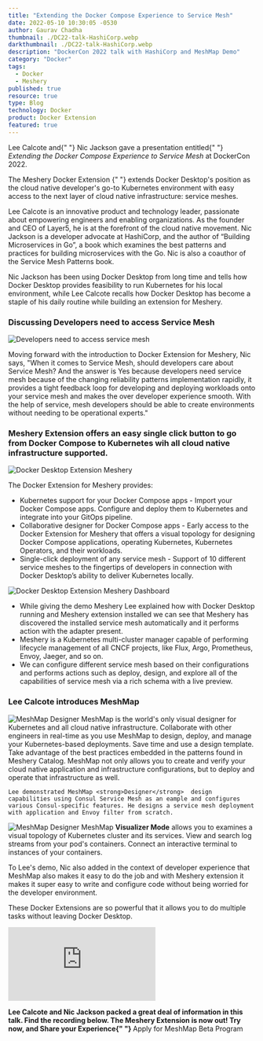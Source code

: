 ```yaml
---
title: "Extending the Docker Compose Experience to Service Mesh"
date: 2022-05-10 10:30:05 -0530
author: Gaurav Chadha
thumbnail: ./DC22-talk-HashiCorp.webp
darkthumbnail: ./DC22-talk-HashiCorp.webp
description: "DockerCon 2022 talk with HashiCorp and MeshMap Demo"
category: "Docker"
tags:
  - Docker
  - Meshery
published: true
resource: true
type: Blog
technology: Docker
product: Docker Extension
featured: true
---
```




<BlogWrapper>

<div className="intro ">
  <p>
    <Link to="/community/members/lee-calcote">Lee Calcote</Link> and{" "}
    <Link to="/community/members/nic-jackson">Nic Jackson</Link> gave a
    presentation entitled{" "}
    <i>Extending the Docker Compose Experience to Service Mesh</i> at DockerCon
    2022.
  </p>
</div>

<p>
  The <Link to="/docker-extension-meshery">Meshery Docker Extension</Link>
{" "}
  extends Docker Desktop's position as the cloud native developer's go-to
  Kubernetes environment with easy access to the next layer of cloud native
  infrastructure: service meshes.
</p>

<p>
  <Link to="/community/members/lee-calcote">Lee Calcote</Link> is an innovative
  product and technology leader, passionate about empowering engineers and
  enabling organizations. As the founder and CEO of Layer5, he is at the
  forefront of the cloud native movement.
  <Link to="/community/members/nic-jackson"> Nic Jackson </Link> is a developer advocate
  at HashiCorp, and the author of “Building Microservices in Go”, a book which examines
  the best patterns and practices for building microservices with the Go. Nic is
  also a coauthor of the Service Mesh Patterns book.
</p>

<p>
  Nic Jackson has been using Docker Desktop from long time and tells how Docker
  Desktop provides feasibility to run Kubernetes for his local environment,
  while Lee Calcote recalls how Docker Desktop has become a staple of his daily
  routine while building an extension for Meshery.
</p>

<p>
  <h3>Discussing Developers need to access Service Mesh</h3>
  <img
    src={developer}
    alt="Developers need to access service mesh"
    style={{width: "50%", float: "right"}}
  />
</p>

<p>
  Moving forward with the introduction to Docker Extension for Meshery, Nic
  says, "When it comes to Service Mesh, should developers care about Service
  Mesh? And the answer is Yes because developers need service mesh because of
  the changing reliability patterns implementation rapidly, it provides a tight
  feedback loop for developing and deploying workloads onto your service mesh
  and makes the over developer experience smooth. With the help of service, mesh
  developers should be able to create environments without needing to be
  operational experts."
</p>

<p>
  <h3>
    Meshery Extension offers an easy single click button to go from Docker
    Compose to Kubernetes wih all cloud native infrastructure supported.
  </h3>
  <img
    src={DDE}
    alt="Docker Desktop Extension Meshery"
    style={{width: "50%", float: "right"}}
  />
</p>
<p>The Docker Extension for Meshery provides:</p>
<ul>
  <li>
    Kubernetes support for your Docker Compose apps - Import your Docker Compose
    apps. Configure and deploy them to Kubernetes and integrate into your GitOps
    pipeline.
  </li>
  <li>
    Collaborative designer for Docker Compose apps - Early access to the Docker
    Extension for Meshery that offers a visual topology for designing Docker
    Compose applications, operating Kubernetes, Kubernetes Operators, and their
    workloads.
  </li>
  <li>
    Single-click deployment of any service mesh - Support of 10 different
    service meshes to the fingertips of developers in connection with Docker
    Desktop’s ability to deliver Kubernetes locally.
  </li>
</ul>
<p>
  <img
    src={dashboard}
    alt="Docker Desktop Extension Meshery Dashboard"
    style={{width: "50%", float: "left", paddingRight: "30px"}}
  />
</p>
<p>
  <ul>
    <li>
      While giving the demo Meshery Lee explained how with Docker Desktop
      running and Meshery extension installed we can see that Meshery has
      discovered the installed service mesh automatically and it performs action
      with the adapter present.
    </li>
    <li>
      Meshery is a Kubernetes multi-cluster manager capable of performing
      lifecycle management of all CNCF projects, like Flux, Argo, Prometheus,
      Envoy, Jaeger, and so on.
    </li>
    <li>
      We can configure different service mesh based on their configurations and
      performs actions such as deploy, design, and explore all of the
      capabilities of service mesh via a rich schema with a live preview.
    </li>
  </ul>
</p>

<p>
    <p>
    <h3>Lee Calcote introduces MeshMap</h3>
    </p>
        <img src={designer} alt="MeshMap Designer" style={{width: "50%", float: "right"}} />
MeshMap is the world's only visual designer for Kubernetes and all cloud native infrastructure. Collaborate with other engineers in real-time as you use MeshMap to design, deploy, and manage your Kubernetes-based deployments. Save time and use a design template. Take advantage of the best practices embedded in the patterns found in Meshery Catalog. MeshMap not only allows you to create and verify your cloud native application and infrastructure configurations, but to deploy and operate that infrastructure as well.

    Lee demonstrated MeshMap <strong>Designer</strong>  design capabilities using Consul Service Mesh as an eample and configures various Consul-specific features. He designs a service mesh deployment with application and Envoy filter from scratch.

</p>
       <p>
       <img src={visualizer} alt="MeshMap Designer" style={{width: "50%", float: "left", paddingRight: "30px"}} />
     MeshMap <strong>Visualizer Mode</strong> allows you to examines a visual topology of Kubernetes cluster and its services. View and search log streams from your pod's containers. Connect an interactive terminal to instances of your containers.
       </p>

<p>
  To Lee's demo, Nic also added in the context of developer experience that
  MeshMap also makes it easy to do the job and with Meshery extension it makes
  it super easy to write and configure code without being worried for the
  developer environment.
</p>
<p>
  These Docker Extensions are so powerful that it allows you to do multiple
  tasks without leaving Docker Desktop.
</p>

<div className="iframe-container">
  <iframe
    src="https://www.youtube.com/embed/3DPZafR8VWM"
    loading="lazy"
    title="YouTube video player"
    frameBorder="0"
    allow="accelerometer; autoplay; clipboard-write; encrypted-media; gyroscope; picture-in-picture"
    allowFullScreen
  ></iframe>
</div>

<p>
  <strong>
    Lee Calcote and Nic Jackson packed a great deal of information in this talk.
    Find the recording below. The Meshery Extension is now out! Try now, and
    Share your Experience{" "}
  </strong>
  <Link to="/meshmap">Apply for MeshMap Beta Program</Link>
</p>

</BlogWrapper>
